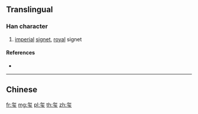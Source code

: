 {{also|璽}}
==Translingual==

===Han character===
{{Han char|rn=96|rad=玉|as=05|sn=10|four=|canj=NFMGI|ids=⿱尔玉}}

# [[imperial]] [[signet]], [[royal]] signet

====References====
* {{Han ref|kx=0729.040|dkj=20935|hdz=21109.090|uh=73BA|ud=29626}}

----

==Chinese==
{{zh-see|璽}}

[[fr:玺]]
[[mg:玺]]
[[pl:玺]]
[[th:玺]]
[[zh:玺]]